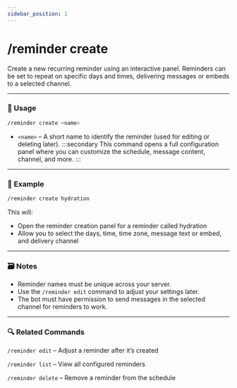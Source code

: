 ```yaml
---
sidebar_position: 1
---
```


# /reminder create

Create a new recurring reminder using an interactive panel. Reminders can be set to repeat on specific days and times, delivering messages or embeds to a selected channel.

<hr className="md-divider-gradient" />

### 💬 Usage
```bash
/reminder create <name>
```
- `<name>` – A short name to identify the reminder (used for editing or deleting later).
:::secondary
This command opens a full configuration panel where you can customize the schedule, message content, channel, and more.
:::

<hr className="md-divider-gradient" />

### 📌 Example
```bash
/reminder create hydration
```
This will:
- Open the reminder creation panel for a reminder called hydration
- Allow you to select the days, time, time zone, message text or embed, and delivery channel

<hr className="md-divider-gradient" />

### 🗃️ Notes
- Reminder names must be unique across your server.
- Use the `/reminder edit` command to adjust your settings later.
- The bot must have permission to send messages in the selected channel for reminders to work.

<hr className="md-divider-gradient" />

### 🔍 Related Commands
`/reminder edit` – Adjust a reminder after it’s created

`/reminder list` – View all configured reminders

`/reminder delete` – Remove a reminder from the schedule